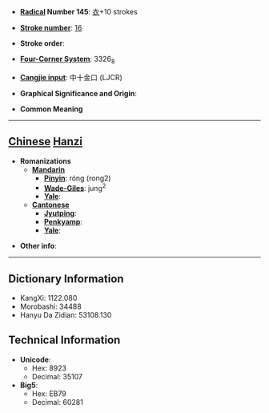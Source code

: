* '''[[Wiktionary:Chinese radical index| Radical]] Number 145''': [[Wiktionary:Chinese radical index 衣|衣]]+10 strokes

* '''[[Wiktionary:Chinese total strokes index|Stroke number]]''': [[Wiktionary:Chinese total strokes index 16|16]]

* '''Stroke order''': 

* '''[[Wiktionary:Chinese four corner index|Four-Corner System]]''': 3326<sub>8</sub>

* '''[[Wiktionary:Chinese Cangjie index|Cangjie input]]''': 中十金口 (LJCR)

* '''Graphical Significance and Origin''': 

* '''Common Meaning'''

----

== [[Chinese]] [[Hanzi]] ==

* '''Romanizations'''
** '''[[Mandarin]]'''
*** '''[[Pinyin]]''': róng (rong2)
*** '''[[Wade-Giles]]''': jung<sup>2</sup>
*** '''[[Yale]]''': 
** '''[[Cantonese]]'''
*** '''[[Jyutping]]''':
*** '''[[Penkyamp]]''': 
*** '''[[Yale]]''': 

* '''Other info''': 

----

== Dictionary Information ==

* KangXi: 1122.080
* Morobashi: 34488
* Hanyu Da Zidian: 53108.130

== Technical Information ==

* '''Unicode''':
** Hex: 8923
** Decimal: 35107
* '''Big5''':
** Hex: EB79
** Decimal: 60281